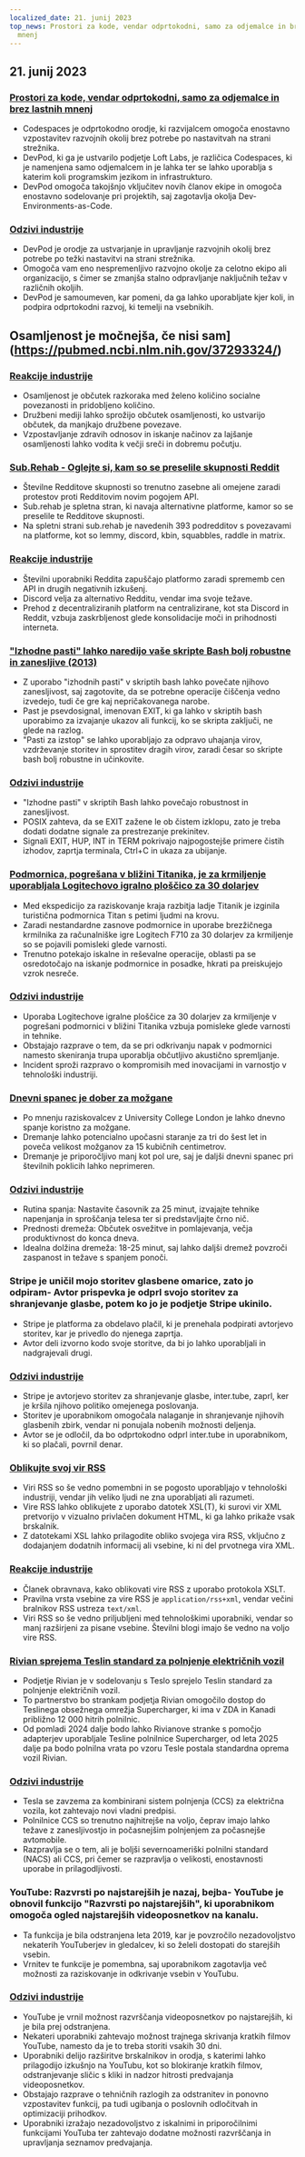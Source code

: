 ```yaml
---
localized_date: 21. junij 2023
top_news: Prostori za kode, vendar odprtokodni, samo za odjemalce in brez lastnih
  mnenj
---
```


## 21. junij 2023

### [Prostori za kode, vendar odprtokodni, samo za odjemalce in brez lastnih mnenj](https://devpod.sh/)

- Codespaces je odprtokodno orodje, ki razvijalcem omogoča enostavno vzpostavitev razvojnih okolij brez potrebe po nastavitvah na strani strežnika.
- DevPod, ki ga je ustvarilo podjetje Loft Labs, je različica Codespaces, ki je namenjena samo odjemalcem in je lahka ter se lahko uporablja s katerim koli programskim jezikom in infrastrukturo.
- DevPod omogoča takojšnjo vključitev novih članov ekipe in omogoča enostavno sodelovanje pri projektih, saj zagotavlja okolja Dev-Environments-as-Code.

### [Odzivi industrije](http://news.ycombinator.com/item?id=36407477)

- DevPod je orodje za ustvarjanje in upravljanje razvojnih okolij brez potrebe po težki nastavitvi na strani strežnika.
- Omogoča vam eno nespremenljivo razvojno okolje za celotno ekipo ali organizacijo, s čimer se zmanjša stalno odpravljanje naključnih težav v različnih okoljih.
- DevPod je samoumeven, kar pomeni, da ga lahko uporabljate kjer koli, in podpira odprtokodni razvoj, ki temelji na vsebnikih.

## Osamljenost je močnejša, če nisi sam](https://pubmed.ncbi.nlm.nih.gov/37293324/)

### [Reakcije industrije](http://news.ycombinator.com/item?id=36403280)

- Osamljenost je občutek razkoraka med želeno količino socialne povezanosti in pridobljeno količino.
- Družbeni mediji lahko sprožijo občutek osamljenosti, ko ustvarijo občutek, da manjkajo družbene povezave.
- Vzpostavljanje zdravih odnosov in iskanje načinov za lajšanje osamljenosti lahko vodita k večji sreči in dobremu počutju.

### [Sub.Rehab - Oglejte si, kam so se preselile skupnosti Reddit](https://sub.rehab/)

- Številne Redditove skupnosti so trenutno zasebne ali omejene zaradi protestov proti Redditovim novim pogojem API.
- Sub.rehab je spletna stran, ki navaja alternativne platforme, kamor so se preselile te Redditove skupnosti.
- Na spletni strani sub.rehab je navedenih 393 podredditov s povezavami na platforme, kot so lemmy, discord, kbin, squabbles, raddle in matrix.

### [Reakcije industrije](http://news.ycombinator.com/item?id=36401999)

- Številni uporabniki Reddita zapuščajo platformo zaradi sprememb cen API in drugih negativnih izkušenj.
- Discord velja za alternativo Redditu, vendar ima svoje težave.
- Prehod z decentraliziranih platform na centralizirane, kot sta Discord in Reddit, vzbuja zaskrbljenost glede konsolidacije moči in prihodnosti interneta.

### ["Izhodne pasti" lahko naredijo vaše skripte Bash bolj robustne in zanesljive (2013)](http://redsymbol.net/articles/bash-exit-traps/)

- Z uporabo "izhodnih pasti" v skriptih bash lahko povečate njihovo zanesljivost, saj zagotovite, da se potrebne operacije čiščenja vedno izvedejo, tudi če gre kaj nepričakovanega narobe.
- Past je psevdosignal, imenovan EXIT, ki ga lahko v skriptih bash uporabimo za izvajanje ukazov ali funkcij, ko se skripta zaključi, ne glede na razlog.
- "Pasti za izstop" se lahko uporabljajo za odpravo uhajanja virov, vzdrževanje storitev in sprostitev dragih virov, zaradi česar so skripte bash bolj robustne in učinkovite.

### [Odzivi industrije](http://news.ycombinator.com/item?id=36400465)

- "Izhodne pasti" v skriptih Bash lahko povečajo robustnost in zanesljivost.
- POSIX zahteva, da se EXIT zažene le ob čistem izklopu, zato je treba dodati dodatne signale za prestrezanje prekinitev.
- Signali EXIT, HUP, INT in TERM pokrivajo najpogostejše primere čistih izhodov, zaprtja terminala, Ctrl+C in ukaza za ubijanje.

### [Podmornica, pogrešana v bližini Titanika, je za krmiljenje uporabljala Logitechovo igralno ploščico za 30 dolarjev](https://arstechnica.com/gaming/2023/06/submarine-missing-near-titanic-used-a-30-logitech-gamepad-for-steering/)

- Med ekspedicijo za raziskovanje kraja razbitja ladje Titanik je izginila turistična podmornica Titan s petimi ljudmi na krovu.
- Zaradi nestandardne zasnove podmornice in uporabe brezžičnega krmilnika za računalniške igre Logitech F710 za 30 dolarjev za krmiljenje so se pojavili pomisleki glede varnosti.
- Trenutno potekajo iskalne in reševalne operacije, oblasti pa se osredotočajo na iskanje podmornice in posadke, hkrati pa preiskujejo vzrok nesreče.

### [Odzivi industrije](http://news.ycombinator.com/item?id=36407781)

- Uporaba Logitechove igralne ploščice za 30 dolarjev za krmiljenje v pogrešani podmornici v bližini Titanika vzbuja pomisleke glede varnosti in tehnike.
- Obstajajo razprave o tem, da se pri odkrivanju napak v podmornici namesto skeniranja trupa uporablja občutljivo akustično spremljanje.
- Incident sproži razpravo o kompromisih med inovacijami in varnostjo v tehnološki industriji.

### [Dnevni spanec je dober za možgane](https://www.bbc.com/news/health-65950168)

- Po mnenju raziskovalcev z University College London je lahko dnevno spanje koristno za možgane.
- Dremanje lahko potencialno upočasni staranje za tri do šest let in poveča velikost možganov za 15 kubičnih centimetrov.
- Dremanje je priporočljivo manj kot pol ure, saj je daljši dnevni spanec pri številnih poklicih lahko neprimeren.

### [Odzivi industrije](http://news.ycombinator.com/item?id=36399503)

- Rutina spanja: Nastavite časovnik za 25 minut, izvajajte tehnike napenjanja in sproščanja telesa ter si predstavljajte črno nič.
- Prednosti dremeža: Občutek osvežitve in pomlajevanja, večja produktivnost do konca dneva.
- Idealna dolžina dremeža: 18-25 minut, saj lahko daljši dremež povzroči zaspanost in težave s spanjem ponoči.

### Stripe je uničil mojo storitev glasbene omarice, zato jo odpiram- Avtor prispevka je odprl svojo storitev za shranjevanje glasbe, potem ko jo je podjetje Stripe ukinilo.

- Stripe je platforma za obdelavo plačil, ki je prenehala podpirati avtorjevo storitev, kar je privedlo do njenega zaprtja.
- Avtor deli izvorno kodo svoje storitve, da bi jo lahko uporabljali in nadgrajevali drugi.

### [Odzivi industrije](http://news.ycombinator.com/item?id=36403607)

- Stripe je avtorjevo storitev za shranjevanje glasbe, inter.tube, zaprl, ker je kršila njihovo politiko omejenega poslovanja.
- Storitev je uporabnikom omogočala nalaganje in shranjevanje njihovih glasbenih zbirk, vendar ni ponujala nobenih možnosti deljenja.
- Avtor se je odločil, da bo odprtokodno odprl inter.tube in uporabnikom, ki so plačali, povrnil denar.

### [Oblikujte svoj vir RSS](https://darekkay.com/blog/rss-styling/)

- Viri RSS so še vedno pomembni in se pogosto uporabljajo v tehnološki industriji, vendar jih veliko ljudi ne zna uporabljati ali razumeti.
- Vire RSS lahko oblikujete z uporabo datotek XSL(T), ki surovi vir XML pretvorijo v vizualno privlačen dokument HTML, ki ga lahko prikaže vsak brskalnik.
- Z datotekami XSL lahko prilagodite obliko svojega vira RSS, vključno z dodajanjem dodatnih informacij ali vsebine, ki ni del prvotnega vira XML.

### [Reakcije industrije](http://news.ycombinator.com/item?id=36401854)

- Članek obravnava, kako oblikovati vire RSS z uporabo protokola XSLT.
- Pravilna vrsta vsebine za vire RSS je `application/rss+xml`, vendar večini bralnikov RSS ustreza `text/xml`.
- Viri RSS so še vedno priljubljeni med tehnološkimi uporabniki, vendar so manj razširjeni za pisane vsebine. Številni blogi imajo še vedno na voljo vire RSS.

### [Rivian sprejema Teslin standard za polnjenje električnih vozil](https://ev-edition.com/2023/06/rivian-joins-forces-with-tesla-embracing-their-charging-standard-for-electric-vehicles/)

- Podjetje Rivian je v sodelovanju s Teslo sprejelo Teslin standard za polnjenje električnih vozil.
- To partnerstvo bo strankam podjetja Rivian omogočilo dostop do Teslinega obsežnega omrežja Supercharger, ki ima v ZDA in Kanadi približno 12 000 hitrih polnilnic.
- Od pomladi 2024 dalje bodo lahko Rivianove stranke s pomočjo adapterjev uporabljale Tesline polnilnice Supercharger, od leta 2025 dalje pa bodo polnilna vrata po vzoru Tesle postala standardna oprema vozil Rivian.

### [Odzivi industrije](http://news.ycombinator.com/item?id=36403494)

- Tesla se zavzema za kombinirani sistem polnjenja (CCS) za električna vozila, kot zahtevajo novi vladni predpisi.
- Polnilnice CCS so trenutno najhitrejše na voljo, čeprav imajo lahko težave z zanesljivostjo in počasnejšim polnjenjem za počasnejše avtomobile.
- Razpravlja se o tem, ali je boljši severnoameriški polnilni standard (NACS) ali CCS, pri čemer se razpravlja o velikosti, enostavnosti uporabe in prilagodljivosti.

### YouTube: Razvrsti po najstarejših je nazaj, bejba- YouTube je obnovil funkcijo "Razvrsti po najstarejših", ki uporabnikom omogoča ogled najstarejših videoposnetkov na kanalu.

- Ta funkcija je bila odstranjena leta 2019, kar je povzročilo nezadovoljstvo nekaterih YouTuberjev in gledalcev, ki so želeli dostopati do starejših vsebin.
- Vrnitev te funkcije je pomembna, saj uporabnikom zagotavlja več možnosti za raziskovanje in odkrivanje vsebin v YouTubu.

### [Odzivi industrije](http://news.ycombinator.com/item?id=36410777)

- YouTube je vrnil možnost razvrščanja videoposnetkov po najstarejših, ki je bila prej odstranjena.
- Nekateri uporabniki zahtevajo možnost trajnega skrivanja kratkih filmov YouTube, namesto da je to treba storiti vsakih 30 dni.
- Uporabniki delijo razširitve brskalnikov in orodja, s katerimi lahko prilagodijo izkušnjo na YouTubu, kot so blokiranje kratkih filmov, odstranjevanje sličic s kliki in nadzor hitrosti predvajanja videoposnetkov.
- Obstajajo razprave o tehničnih razlogih za odstranitev in ponovno vzpostavitev funkcij, pa tudi ugibanja o poslovnih odločitvah in optimizaciji prihodkov.
- Uporabniki izražajo nezadovoljstvo z iskalnimi in priporočilnimi funkcijami YouTuba ter zahtevajo dodatne možnosti razvrščanja in upravljanja seznamov predvajanja.
